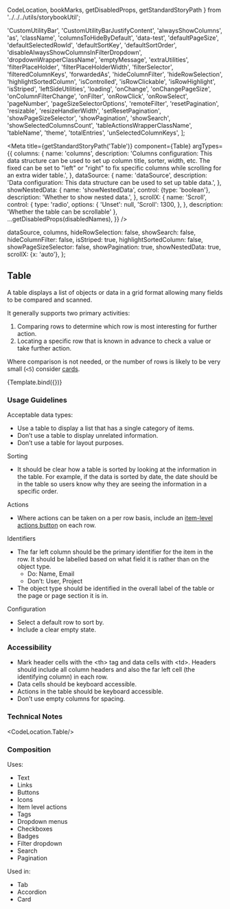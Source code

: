   CodeLocation,
  bookMarks,
  getDisabledProps,
  getStandardStoryPath
} from '../../../utils/storybookUtil';

  'CustomUtilityBar',
  'CustomUtilityBarJustifyContent',
  'alwaysShowColumns',
  'as',
  'className',
  'columnsToHideByDefault',
  'data-test',
  'defaultPageSize',
  'defaultSelectedRowId',
  'defaultSortKey',
  'defaultSortOrder',
  'disableAlwaysShowColumnsInFilterDropdown',
  'dropdownWrapperClassName',
  'emptyMessage',
  'extraUtilities',
  'filterPlaceHolder',
  'filterPlaceHolderWidth',
  'filterSelector',
  'filteredColumnKeys',
  'forwardedAs',
  'hideColumnFilter',
  'hideRowSelection',
  'highlightSortedColumn',
  'isControlled',
  'isRowClickable',
  'isRowHighlight',
  'isStriped',
  'leftSideUtilities',
  'loading',
  'onChange',
  'onChangePageSize',
  'onColumnFilterChange',
  'onFilter',
  'onRowClick',
  'onRowSelect',
  'pageNumber',
  'pageSizeSelectorOptions',
  'remoteFilter',
  'resetPagination',
  'resizable',
  'resizeHandlerWidth',
  'setResetPagination',
  'showPageSizeSelector',
  'showPagination',
  'showSearch',
  'showSelectedColumnsCount',
  'tableActionsWrapperClassName',
  'tableName',
  'theme',
  'totalEntries',
  'unSelectedColumnKeys',
];

<Meta
  title={getStandardStoryPath('Table')}
  component={Table}
  argTypes={{
    columns: {
      name: 'columns',
      description: 'Columns configuration: This data structure can be used to set up column title, sorter, width, etc. The fixed can be set to "left" or "right" to fix specific columns while scrolling for an extra wider table.',
    },
    dataSource: {
      name: 'dataSource',
      description: 'Data configuration: This data structure can be used to set up table data.',
    },
    showNestedData: {
      name: 'showNestedData',
      control: {type: 'boolean'},
      description: 'Whether to show nested data.',
    },
    scrollX: {
      name: 'Scroll',
      control: {
        type: 'radio',
        options: {
          'Unset': null,
          'Scroll': 1300,
        },
      },
      description: 'Whether the table can be scrollable'
    },
    ...getDisabledProps(disabledNames),
  }}
/>

  dataSource,
  columns,
  hideRowSelection: false,
  showSearch: false,
  hideColumnFilter: false,
  isStriped: true,
  highlightSortedColumn: false,
  showPageSizeSelector: false,
  showPagination: true,
  showNestedData: true,
  scrollX: {x: 'auto'},
};

## Table
A table displays a list of objects or data in a grid format allowing many fields to be compared and scanned.

It generally supports two primary activities:
1. Comparing rows to determine which row is most interesting for further action.
1. Locating a specific row that is known in advance to check a value or take further action.

Where comparison is not needed, or the number of rows is likely to be very small (`<5`) consider <a href={bookMarks.CARD}>cards</a>.


<Canvas>
  <Story
    name="Table"
    args={defaultsProps}>
    {Template.bind({})}
  </Story>
</Canvas>

### Usage Guidelines
Acceptable data types:
* Use a table to display a list that has a single category of items.
* Don’t use a table to display unrelated information.
* Don’t use a table for layout purposes.

Sorting
* It should be clear how a table is sorted by looking at the information in the table. For example, if the data is
sorted by date, the date should be in the table so users know why they are seeing the information in a specific order.

Actions
* Where actions can be taken on a per row basis, include an <a href={bookMarks.ITEM_LEVEL_ACTIONS_BUTTON}>item-level actions button</a>
on each row.

Identifiers
* The far left column should be the primary identifier for the item in the row. It should be labelled based on what field
it is rather than on the object type.
  * Do: Name, Email
  * Don’t: User, Project
* The object type should be identified in the overall label of the table or the page or page section it is in.

Configuration
* Select a default row to sort by.
* Include a clear empty state.

### Accessibility
* Mark header cells with the &lt;th&gt; tag and data cells with &lt;td&gt;. Headers should include all column headers and
also the far left cell (the identifying column) in each row.
* Data cells should be keyboard accessible.
* Actions in the table should be keyboard accessible.
* Don’t use empty columns for spacing.

### Technical Notes
<CodeLocation.Table/>

### Composition
Uses:
* Text
* Links
* Buttons
* Icons
* Item level actions
* Tags
* Dropdown menus
* Checkboxes
* Badges
* Filter dropdown
* Search
* Pagination

Used in:
* Tab
* Accordion
* Card
